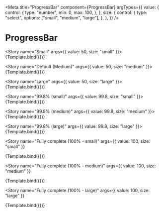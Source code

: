 
<Meta
  title="ProgressBar"
  component={ProgressBar}
  argTypes={{
    value: {
      control: {
        type: "number",
        min: 0,
        max: 100,
      },
    },
    size: {
      control: {
        type: "select",
        options: ["small", "medium", "large"],
      },
    },
  }}
/>


# ProgressBar

<Story name="Small" args={{ value: 50, size: "small" }}>
  {Template.bind({})}
</Story>

<Story name="Default (Medium)" args={{ value: 50, size: "medium" }}>
  {Template.bind({})}
</Story>

<Story name="Large" args={{ value: 50, size: "large" }}>
  {Template.bind({})}
</Story>

<Story name="99.8% (small)" args={{ value: 99.8, size: "small" }}>
  {Template.bind({})}
</Story>

<Story name="99.8% (medium)" args={{ value: 99.8, size: "medium" }}>
  {Template.bind({})}
</Story>

<Story name="99.8% (large)" args={{ value: 99.8, size: "large" }}>
  {Template.bind({})}
</Story>

<Story
  name="Fully complete (100% - small)"
  args={{ value: 100, size: "small" }}
>
  {Template.bind({})}
</Story>

<Story
  name="Fully complete (100% - medium)"
  args={{ value: 100, size: "medium" }}
>
  {Template.bind({})}
</Story>

<Story
  name="Fully complete (100% - large)"
  args={{ value: 100, size: "large" }}
>
  {Template.bind({})}
</Story>
